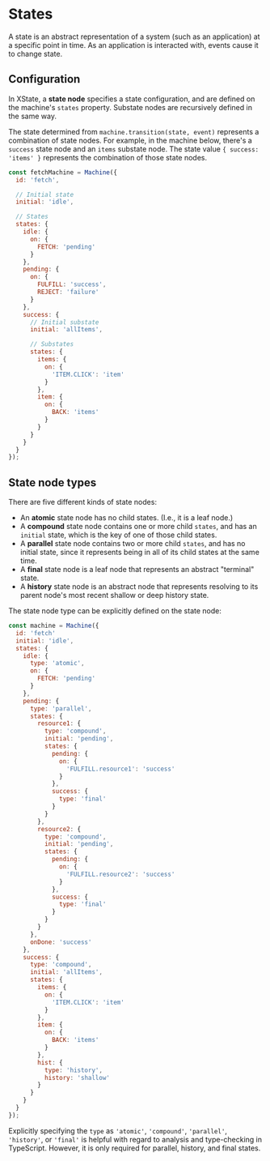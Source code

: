 # States

A state is an abstract representation of a system (such as an application) at a specific point in time. As an application is interacted with, events cause it to change state.

## Configuration

In XState, a **state node** specifies a state configuration, and are defined on the machine's `states` property. Substate nodes are recursively defined in the same way.

The state determined from `machine.transition(state, event)` represents a combination of state nodes. For example, in the machine below, there's a `success` state node and an `items` substate node. The state value `{ success: 'items' }` represents the combination of those state nodes.

```js
const fetchMachine = Machine({
  id: 'fetch',

  // Initial state
  initial: 'idle',

  // States
  states: {
    idle: {
      on: {
        FETCH: 'pending'
      }
    },
    pending: {
      on: {
        FULFILL: 'success',
        REJECT: 'failure'
      }
    },
    success: {
      // Initial substate
      initial: 'allItems',

      // Substates
      states: {
        items: {
          on: {
            'ITEM.CLICK': 'item'
          }
        },
        item: {
          on: {
            BACK: 'items'
          }
        }
      }
    }
  }
});
```

## State node types

There are five different kinds of state nodes:

- An **atomic** state node has no child states. (I.e., it is a leaf node.)
- A **compound** state node contains one or more child `states`, and has an `initial` state, which is the key of one of those child states.
- A **parallel** state node contains two or more child `states`, and has no initial state, since it represents being in all of its child states at the same time.
- A **final** state node is a leaf node that represents an abstract "terminal" state.
- A **history** state node is an abstract node that represents resolving to its parent node's most recent shallow or deep history state.

The state node type can be explicitly defined on the state node:

```js
const machine = Machine({
  id: 'fetch'
  initial: 'idle',
  states: {
    idle: {
      type: 'atomic',
      on: {
        FETCH: 'pending'
      }
    },
    pending: {
      type: 'parallel',
      states: {
        resource1: {
          type: 'compound',
          initial: 'pending',
          states: {
            pending: {
              on: {
                'FULFILL.resource1': 'success'
              }
            },
            success: {
              type: 'final'
            }
          }
        },
        resource2: {
          type: 'compound',
          initial: 'pending',
          states: {
            pending: {
              on: {
                'FULFILL.resource2': 'success'
              }
            },
            success: {
              type: 'final'
            }
          }
        }
      },
      onDone: 'success'
    },
    success: {
      type: 'compound',
      initial: 'allItems',
      states: {
        items: {
          on: {
            'ITEM.CLICK': 'item'
          }
        },
        item: {
          on: {
            BACK: 'items'
          }
        },
        hist: {
          type: 'history',
          history: 'shallow'
        }
      }
    }
  }
});
```

Explicitly specifying the `type` as `'atomic'`, `'compound'`, `'parallel'`, `'history'`, or `'final'` is helpful with regard to analysis and type-checking in TypeScript. However, it is only required for parallel, history, and final states.
